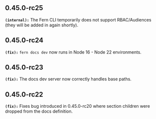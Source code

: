 ## 0.45.0-rc25
**`(internal):`** The Fern CLI temporarily does not support RBAC/Audiences (they will be added in again shortly).


## 0.45.0-rc24
**`(fix):`** `fern docs dev` now runs in Node 16 - Node 22 environments.


## 0.45.0-rc23
**`(fix):`** The docs dev server now correctly handles base paths.


## 0.45.0-rc22
**`(fix):`** Fixes bug introduced in 0.45.0-rc20 where section children were dropped from the docs definition.


